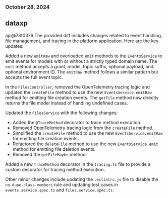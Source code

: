 ### October 28, 2024
## dataxp

api@73f0376
The provided diff includes changes related to event handling, file management, and tracing in the platform application. Here are the key updates:

Added a new `emitRaw` and overloaded `emit` methods to the `EventsService` to emit events for models with or without a strictly typed domain name. The `emit` method accepts a grant, model, topic suffix, optional payload, and optional environment ID. The `emitRaw` method follows a similar pattern but accepts the full event topic.

In the `FilesController`, removed the OpenTelemetry tracing logic and updated the `createFile` method to use the new `EventsService.emitRaw` method for emitting file creation events. The `getFile` method now directly returns the file model instead of handling undefined cases.

Updated the `FilesService` with the following changes:
- Added the `@TraceMethod` decorator to trace method execution.
- Removed OpenTelemetry tracing logic from the `createFile` method.
- Simplified the `createFile` method to use the new `EventsService.emitRaw` for emitting file creation events.
- Refactored the `deleteFile` method to use the new `EventsService.emit` method for emitting file deletion events.
- Removed the `getFileMaybe` method.

Added a new `TraceMethod` decorator in the `tracing.ts` file to provide a custom decorator for tracing method execution.

Other minor changes include updating the `.eslintrc.js` file to disable the `no-dupe-class-members` rule and updating test cases in `events.service.spec.ts` and `files.service.spec.ts`.